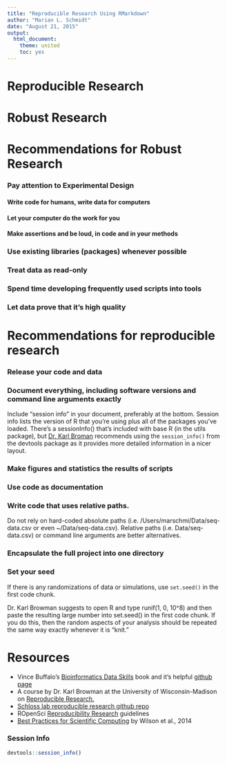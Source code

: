 ```yaml
---
title: "Reproducible Research Using RMarkdown"
author: "Marian L. Schmidt"
date: "August 21, 2015"
output:
  html_document:
    theme: united
    toc: yes
---
```


# Reproducible Research 



# Robust Research

# Recommendations for Robust Research
### Pay attention to Experimental Design 

#### Write code for humans, write data for computers

#### Let your computer do the work for you

#### Make assertions and be loud, in code and in your methods

### Use existing libraries (packages) whenever possible

### Treat data as read-only

### Spend time developing frequently used scripts into tools

### Let data prove that it's high quality

# Recommendations for reproducible research 

### Release your code and data

### Document everything, including software versions and command line arguments exactly

Include “session info” in your document, preferably at the bottom. Session info lists the version of R that you’re using plus all of the packages you’ve loaded. There’s a sessionInfo() that’s included with base R (in the utils package), but [Dr. Karl Broman](http://kbroman.org/knitr_knutshell/pages/reproducible.html) recommends using the `session_info()` from the devtools package as it provides more detailed information in a nicer layout.

### Make figures and statistics the results of scripts 

### Use code as documentation

### Write code that uses relative paths.

Do not rely on hard-coded absolute paths (i.e. /Users/marschmi/Data/seq-data.csv or even ~/Data/seq-data.csv). Relative paths (i.e. Data/seq-data.csv) or command line arguments are better alternatives.

### Encapsulate the full project into one directory

### Set your seed  

If there is any randomizations of data or simulations, use `set.seed()` in the first code chunk.


Dr. Karl Browman suggests to open R and type runif(1, 0, 10^8) and then paste the resulting large number into set.seed() in the first code chunk. If you do this, then the random aspects of your analysis should be repeated the same way exactly whenever it is “knit.”






# Resources 
- Vince Buffalo's [Bioinformatics Data Skills](http://www.amazon.com/Bioinformatics-Data-Skills-Reproducible-Research/dp/1449367372) book and it's helpful [github page](https://github.com/vsbuffalo/bds-files)
- A course by Dr. Karl Browman at the University of Wisconsin-Madison on [Reproducible Research.](http://kbroman.org/Tools4RR/)  
- [Schloss lab reproducible research github repo](https://github.com/SchlossLab/new_project)  
- ROpenSci [Reproducibility Research](http://ropensci.github.io/reproducibility-guide/) guidelines  
- [Best Practices for Scientific Computing](http://journals.plos.org/plosbiology/article?id=10.1371/journal.pbio.1001745) by Wilson et al., 2014



### Session Info
```r
devtools::session_info()
```
